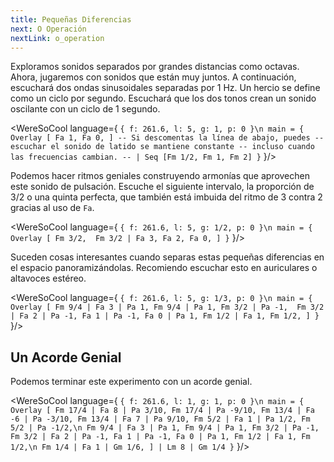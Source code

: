 ```yaml
---
title: Pequeñas Diferencias 
next: O Operación
nextLink: o_operation
---
```


Exploramos sonidos separados por grandes distancias como octavas. Ahora, jugaremos con sonidos que están muy juntos. A continuación, escuchará dos ondas sinusoidales separadas por 1 Hz.
Un hercio se define como un ciclo por segundo. Escuchará que los dos tonos crean un sonido oscilante con un ciclo de 1 segundo.

<WereSoCool language={
`{ f: 261.6, l: 5, g: 1, p: 0 }\n
main = {
  Overlay [
    Fa 1,
    Fa 0,
  ]
   -- Si descomentas la línea de abajo, puedes
   -- escuchar el sonido de latido se mantiene constante
   -- incluso cuando las frecuencias cambian.
  -- | Seq [Fm 1/2, Fm 1, Fm 2]
}`
}/>


Podemos hacer ritmos geniales construyendo armonías que aprovechen este sonido de pulsación. Escuche el siguiente intervalo, la proporción de 3/2 o una quinta perfecta, que también está imbuida del ritmo de 3 contra 2 gracias al uso de `Fa`.

<WereSoCool language={
`{ f: 261.6, l: 5, g: 1/2, p: 0 }\n
main = {
  Overlay [
    Fm 3/2, 
    Fm 3/2 | Fa 3,
    Fa 2,
    Fa 0,
  ]
}`
}/>

Suceden cosas interesantes cuando separas estas pequeñas diferencias en el espacio panoramizándolas. Recomiendo escuchar esto en auriculares o altavoces estéreo.

<WereSoCool language={
`{ f: 261.6, l: 5, g: 1/3, p: 0 }\n
main = {
  Overlay [
    Fm 9/4 | Fa 3 | Pa 1,
    Fm 9/4 | Pa 1,
    Fm 3/2 | Pa -1, 
    Fm 3/2 | Fa 2 | Pa -1,
    Fa 1 | Pa -1,
    Fa 0 | Pa 1,
    Fm 1/2 | Fa 1,
    Fm 1/2,
  ]
}`
}/>

## Un Acorde Genial

Podemos terminar este experimento con un acorde genial.

<WereSoCool language={
`{ f: 261.6, l: 1, g: 1, p: 0 }\n
main = {
  Overlay [
    Fm 17/4 | Fa 8 | Pa 3/10,
    Fm 17/4 | Pa -9/10,
    Fm 13/4 | Fa -6 | Pa -3/10,
    Fm 13/4 | Fa 7 | Pa 9/10,
    Fm 5/2 | Fa 1 | Pa 1/2,
    Fm 5/2 | Pa -1/2,\n
    Fm 9/4 | Fa 3 | Pa 1,
    Fm 9/4 | Pa 1,
    Fm 3/2 | Pa -1, 
    Fm 3/2 | Fa 2 | Pa -1,
    Fa 1 | Pa -1,
    Fa 0 | Pa 1,
    Fm 1/2 | Fa 1,
    Fm 1/2,\n
    Fm 1/4 | Fa 1 | Gm 1/6,
  ]
  | Lm 8
  | Gm 1/4
}`
}/>
